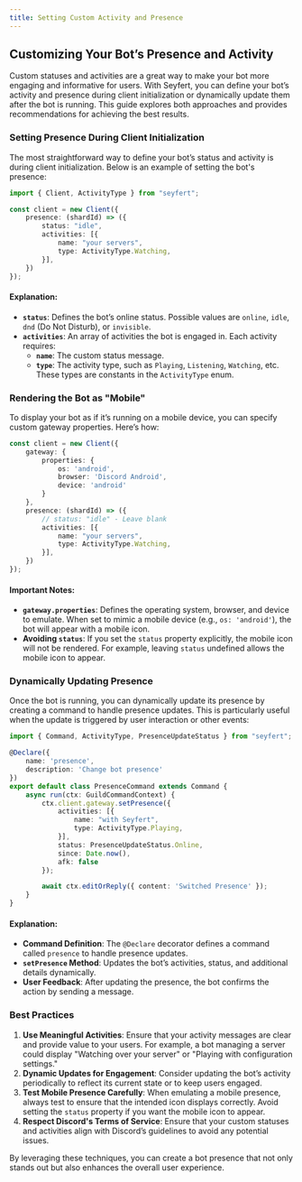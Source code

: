 ```yaml
---
title: Setting Custom Activity and Presence
---
```


## Customizing Your Bot’s Presence and Activity

Custom statuses and activities are a great way to make your bot more engaging and informative for users. With Seyfert, you can define your bot’s activity and presence during client initialization or dynamically update them after the bot is running. This guide explores both approaches and provides recommendations for achieving the best results.

### Setting Presence During Client Initialization

The most straightforward way to define your bot’s status and activity is during client initialization. Below is an example of setting the bot's presence:

```ts
import { Client, ActivityType } from "seyfert";

const client = new Client({
    presence: (shardId) => ({
        status: "idle",
        activities: [{
            name: "your servers",
            type: ActivityType.Watching,
        }],
    })
});
```

#### Explanation:
- **`status`**: Defines the bot’s online status. Possible values are `online`, `idle`, `dnd` (Do Not Disturb), or `invisible`.
- **`activities`**: An array of activities the bot is engaged in. Each activity requires:
  - **`name`**: The custom status message.
  - **`type`**: The activity type, such as `Playing`, `Listening`, `Watching`, etc. These types are constants in the `ActivityType` enum.

### Rendering the Bot as "Mobile"

To display your bot as if it’s running on a mobile device, you can specify custom gateway properties. Here’s how:

```ts
const client = new Client({
    gateway: {
        properties: {
            os: 'android',
            browser: 'Discord Android',
            device: 'android'
        }
    },
    presence: (shardId) => ({
        // status: "idle" - Leave blank
        activities: [{
            name: "your servers",
            type: ActivityType.Watching,
        }],
    })
});
```

#### Important Notes:
- **`gateway.properties`**: Defines the operating system, browser, and device to emulate. When set to mimic a mobile device (e.g., `os: 'android'`), the bot will appear with a mobile icon.
- **Avoiding `status`**: If you set the `status` property explicitly, the mobile icon will not be rendered. For example, leaving `status` undefined allows the mobile icon to appear.

### Dynamically Updating Presence

Once the bot is running, you can dynamically update its presence by creating a command to handle presence updates. This is particularly useful when the update is triggered by user interaction or other events:

```ts
import { Command, ActivityType, PresenceUpdateStatus } from "seyfert";

@Declare({
    name: 'presence',
    description: 'Change bot presence'
})
export default class PresenceCommand extends Command {
    async run(ctx: GuildCommandContext) {
        ctx.client.gateway.setPresence({
            activities: [{
                name: "with Seyfert",
                type: ActivityType.Playing,
            }],
            status: PresenceUpdateStatus.Online,
            since: Date.now(),
            afk: false
        });

        await ctx.editOrReply({ content: 'Switched Presence' });
    }
}
```

#### Explanation:
- **Command Definition**: The `@Declare` decorator defines a command called `presence` to handle presence updates.
- **`setPresence` Method**: Updates the bot’s activities, status, and additional details dynamically.
- **User Feedback**: After updating the presence, the bot confirms the action by sending a message.

### Best Practices

1. **Use Meaningful Activities**: Ensure that your activity messages are clear and provide value to your users. For example, a bot managing a server could display "Watching over your server" or "Playing with configuration settings."
2. **Dynamic Updates for Engagement**: Consider updating the bot’s activity periodically to reflect its current state or to keep users engaged.
3. **Test Mobile Presence Carefully**: When emulating a mobile presence, always test to ensure that the intended icon displays correctly. Avoid setting the `status` property if you want the mobile icon to appear.
4. **Respect Discord's Terms of Service**: Ensure that your custom statuses and activities align with Discord’s guidelines to avoid any potential issues.

By leveraging these techniques, you can create a bot presence that not only stands out but also enhances the overall user experience.
